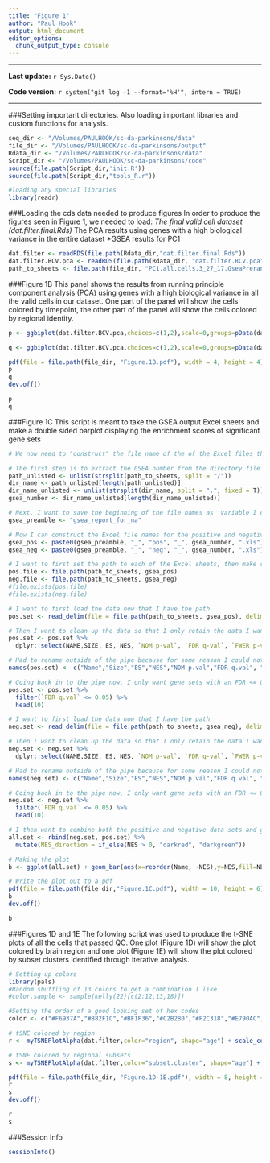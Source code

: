 ```yaml
---
title: "Figure 1"
author: "Paul Hook"
output: html_document
editor_options: 
  chunk_output_type: console
---
```

***
**Last update:** `r Sys.Date()`

**Code version:** `r system("git log -1 --format='%H'", intern = TRUE)`  

***

###Setting important directories. Also loading important libraries and custom functions for analysis.
```r
seq_dir <- "/Volumes/PAULHOOK/sc-da-parkinsons/data"
file_dir <- "/Volumes/PAULHOOK/sc-da-parkinsons/output"
Rdata_dir <- "/Volumes/PAULHOOK/sc-da-parkinsons/data"
Script_dir <- "/Volumes/PAULHOOK/sc-da-parkinsons/code"
source(file.path(Script_dir,'init.R'))
source(file.path(Script_dir,"tools_R.r"))

#loading any special libraries
library(readr)
```

###Loading the cds data needed to produce figures
In order to produce the figures seen in Figure 1, we needed to load:
*The final valid cell dataset (dat.filter.final.Rds)
*The PCA results using genes with a high biological variance in the entire dataset
*GSEA results for PC1
```r
dat.filter <- readRDS(file.path(Rdata_dir,"dat.filter.final.Rds"))
dat.filter.BCV.pca <- readRDS(file.path(Rdata_dir, "dat.filter.BCV.pca"))
path_to_sheets <- file.path(file_dir, "PC1.all.cells.3_27_17.GseaPreranked.1490670535140")
```

###Figure 1B
This panel shows the results from running principle component analysis (PCA) using genes with a high biological variance in all the valid cells in our dataset. One part of the panel will show the cells colored by timepoint, the other part of the panel will show the cells colored by regional identity.
```r

p <- ggbiplot(dat.filter.BCV.pca,choices=c(1,2),scale=0,groups=pData(dat.filter)$age,ellipse=F,var.axes=F) + scale_color_manual(values=c("darkgreen","darkred")) + monocle:::monocle_theme_opts() + theme(legend.position = "bottom",axis.line = element_line(colour = "black")) + coord_fixed(ratio = 1) + labs(color = "Age")

q <- ggbiplot(dat.filter.BCV.pca,choices=c(1,2),scale=0,groups=pData(dat.filter)$region,ellipse=F,var.axes=F) + scale_color_brewer(palette="Set1") + monocle:::monocle_theme_opts() + theme(legend.position = "bottom",axis.line = element_line(colour = "black")) + coord_fixed(ratio = 1) + labs(color = "Region")

pdf(file = file.path(file_dir, "Figure.1B.pdf"), width = 4, height = 4)
p
q
dev.off()

p
q
```

###Figure 1C
This script is meant to take the GSEA output Excel sheets and make a double sided barplot displaying the enrichment scores of significant gene sets

```r
# We now need to "construct" the file name of the of the Excel files that contain the GSEA output that we want. Those are normally named "gsea_report_for_na_" + "pos_" or "neg_" + GSEA number + ".xls"

# The first step is to extract the GSEA number from the directory file path
path_unlisted <- unlist(strsplit(path_to_sheets, split = "/"))
dir_name <- path_unlisted[length(path_unlisted)]
dir_name_unlisted <- unlist(strsplit(dir_name, split = ".", fixed = T))
gsea_number <- dir_name_unlisted[length(dir_name_unlisted)]

# Next, I want to save the beginning of the file names as  variable I can use later
gsea_preamble <- "gsea_report_for_na"

# Now I can construct the Excel file names for the positive and negative results
gsea_pos <- paste0(gsea_preamble, "_", "pos", "_", gsea_number, ".xls")
gsea_neg <- paste0(gsea_preamble, "_", "neg", "_", gsea_number, ".xls")

# I want to first set the path to each of the Excel sheets, then make sure that the files exist in the paths that I expect them to be in
pos.file <- file.path(path_to_sheets, gsea_pos)
neg.file <- file.path(path_to_sheets, gsea_neg)
#file.exists(pos.file)
#file.exists(neg.file)

# I want to first load the data now that I have the path
pos.set <- read_delim(file = file.path(path_to_sheets, gsea_pos), delim = "\t")

# Then I want to clean up the data so that I only retain the data I want. I will do this using the dplyr package and protocol
pos.set <- pos.set %>% 
  dplyr::select(NAME,SIZE, ES, NES, `NOM p-val`, `FDR q-val`, `FWER p-val`)

# Had to rename outside of the pipe because for some reason I could not rename some of the columns
names(pos.set) <- c("Name","Size","ES","NES","NOM p.val","FDR q.val", "FWER p.val")

# Going back in to the pipe now, I only want gene sets with an FDR <= 0.05 and I only want the top 10. I only need to "head" the top 10 because the Excel sheets are already ordered with lowest p-value on top
pos.set <- pos.set %>%
  filter(`FDR q.val` <= 0.05) %>%
  head(10)

# I want to first load the data now that I have the path
neg.set <- read_delim(file = file.path(path_to_sheets, gsea_neg), delim = "\t")

# Then I want to clean up the data so that I only retain the data I want. I will do this using the dplyr package and protocol
neg.set <- neg.set %>% 
  dplyr::select(NAME,SIZE, ES, NES, `NOM p-val`, `FDR q-val`, `FWER p-val`)

# Had to rename outside of the pipe because for some reason I could not rename some of the columns
names(neg.set) <- c("Name","Size","ES","NES","NOM p.val","FDR q.val", "FWER p.val")

# Going back in to the pipe now, I only want gene sets with an FDR <= 0.05 and I only want the top 10. I only need to "head" the top 10 because the Excel sheets are already ordered with lowest p-value on top
neg.set <- neg.set %>%
  filter(`FDR q.val` <= 0.05) %>%
  head(10)

# I then want to combine both the positive and negative data sets and give the postitive and negative NES values colors for plotting.
all.set <- rbind(neg.set, pos.set) %>%
  mutate(NES_direction = if_else(NES > 0, "darkred", "darkgreen")) 

# Making the plot
b <- ggplot(all.set) + geom_bar(aes(x=reorder(Name, -NES),y=NES,fill=NES_direction),stat='identity') + coord_flip() + xlab("GO Gene Set") + theme_minimal(base_size = 10) + scale_fill_identity() + geom_hline(yintercept = 0, size = 1) + theme(axis.title.y = element_blank(), plot.title = element_text(hjust = 0.5)) + ggtitle("Top 10 postive and negative enriched GO gene sets for PC2 genes (FDR <= 0.05)")

# Write the plot out to a pdf
pdf(file = file.path(file_dir,"Figure.1C.pdf"), width = 10, height = 6)
b
dev.off()

b
```

###Figures 1D and 1E
The following script was used to produce the t-SNE plots of all the cells that passed QC. One plot (Figure 1D) will show the plot colored by brain region and one plot (Figure 1E) will show the plot colored by subset clusters identified through iterative analysis.

```r
# Setting up colors
library(pals)
#Random shuffling of 13 colors to get a combination I like
#color.sample <- sample(kelly(22)[c(2:12,13,18)])

#Setting the order of a good looking set of hex codes
color <- c("#F6937A","#882F1C","#BF1F36","#C2B280","#F2C318","#E790AC","#F18421","#0168A5","#848483","#A4CAEB","#885793","#008957","#222222")

# tSNE colored by region
r <- myTSNEPlotAlpha(dat.filter,color="region", shape="age") + scale_color_brewer(palette="Set1", name = "Region") + ggtitle("All valid cells - tSNE Plot") + xlab("tSNE 1") + ylab("tSNE 2") + theme(legend.position = "bottom",axis.line = element_line(colour = "black")) + theme(plot.title = element_text(hjust = 0.5)) + coord_fixed(ratio = 1) + scale_shape(name = "Age")

# tSNE colored by regional subsets
s <- myTSNEPlotAlpha(dat.filter,color="subset.cluster", shape="age") + scale_color_manual(values = color, name = "Subset Cluster") + ggtitle("All valid cells - tSNE Plot") + xlab("tSNE 1") + ylab("tSNE 2") + theme(legend.position = "bottom",axis.line = element_line(colour = "black")) + theme(plot.title = element_text(hjust = 0.5)) + coord_fixed(ratio = 1) + scale_shape(name = "Age")

pdf(file = file.path(file_dir, "Figure.1D-1E.pdf"), width = 8, height = 8)
r
s
dev.off()

r
s
```

###Session Info
```r
sessionInfo()
```